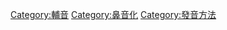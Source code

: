 {{Commonscat|Nasal consonants}}
{{Portal|語言學}}
{{cat main|鼻音 (辅音)}}

[[Category:輔音|Category:輔音]]
[[Category:鼻音化|Category:鼻音化]]
[[Category:發音方法|Category:發音方法]]
